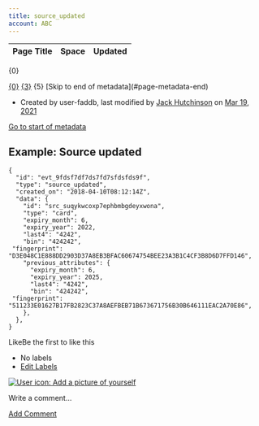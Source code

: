 ```yaml
---
title: source_updated
account: ABC
---
```


<table class="aui"> <thead> <tr class="header"> <th class="search-result-title">Page Title</th> <th class="search-result-space">Space</th> <th class="search-result-date">Updated</th> </tr> </thead> </table> <p class="search-result-count">{0}</p> <tr class="search-result"> <td class="search-result-title"><a href="{1}" class="content-type-{2}"><span>{0}</span></a></td> <td class="search-result-space"><a class="space" href="/display/{4}/" title="{3}">{3}</a></td> <td class="search-result-date"><span class="date" title="{6}">{5}</span></td> </tr> [Skip to end of metadata](#page-metadata-end)

*   Created by user-faddb, last modified by [Jack Hutchinson](    /display/~jack.hutchinson
    ) on [Mar 19, 2021](/pages/diffpagesbyversion.action?pageId=2785570&selectedPageVersions=3&selectedPageVersions=4 "Show changes")

[Go to start of metadata](#page-metadata-start)

Example: Source updated
-----------------------

    {
      "id": "evt_9fdsf7df7ds7fd7sfdsfds9f",
      "type": "source_updated",
      "created_on": "2018-04-10T08:12:14Z",
      "data": {  
        "id": "src_suqykwcoxp7ephbmbgdeyxwona",
        "type": "card",
        "expiry_month": 6,
        "expiry_year": 2022,
        "last4": "4242",
        "bin": "424242",
     "fingerprint": "D3E048C1E888DD2903D37A8EB3BFAC60674754BEE23A3B1C4CF3B8D6D7FFD146",
        "previous_attributes": {  
          "expiry_month": 6,
          "expiry_year": 2025,
          "last4": "4242",
          "bin": "424242",
     "fingerprint": "511233E01627B17FB2823C37A8AEFBEB71B673671756B30B646111EAC2A70E86",
        },
      },
    }

LikeBe the first to like this

*   No labels
*   [Edit Labels](# "Edit Labels (Type 'l')")

[![User icon: Add a picture of yourself](/s/en_GB/7901/abf7b35644d5a5d1d7e4b0969a83e8eb2b569fb5/_/images/icons/profilepics/add_profile_pic.svg)](/users/profile/editmyprofilepicture.action)

Write a comment…

[Add Comment](/display/DOCS/source_updated?showComments=true&showCommentArea=true#addcomment)
